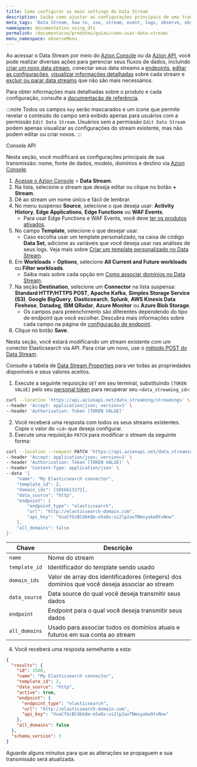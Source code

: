 ```yaml
---
title: Como configurar as main settings do Data Stream
description: Saiba como ajustar as configurações principais de uma transmissão de dados.
meta_tags: 'Data Stream, how to, use, stream, event, logs, observe, observability'
namespace: documentation_using_dts
permalink: /documentacao/produtos/guias/como-usar-data-stream/
menu_namespace: observeMenu
---
```




Ao acessar o Data Stream por meio do [Azion Console](https://console.azion.com/data-stream) ou da [Azion API](https://api.azion.com/#04257075-3691-4b5f-b22b-22a5b6653f3f), você pode realizar diversas ações para gerenciar seus fluxos de dados, incluindo [criar um novo data stream](/pt-br/documentacao/produtos/guias/como-usar-data-stream/), conectar seus data streams a [endpoints](/pt-br/documentacao/produtos/guias/#observe), [editar as configurações](/pt-br/documentacao/produtos/guias/como-usar-data-stream/), [visualizar informações detalhadas](/pt-br/documentacao/produtos/observe/troubleshoot/data-stream-monitorar-metricas/) sobre cada stream e [excluir ou parar data streams](/pt-br/documentacao/produtos/guias/observe/deletar-data-stream/) que não são mais necessários.

Para obter informações mais detalhadas sobre o produto e cada configuração, consulte a [documentação de referência](/pt-br/documentacao/produtos/observe/data-stream/).

:::note
Todos os campos `key` serão mascarados e um ícone que permite revelar o conteúdo do campo será exibido apenas para usuários com a permissão `Edit Data Stream`. Usuários sem a permissão `Edit Data Stream` podem apenas visualizar as configurações do stream existente, mas não podem editar ou criar novos.
:::

<Tabs client:visible>
    <Fragment slot="tab.console">Console</Fragment>
    <Fragment slot="tab.api">API</Fragment>

<Fragment slot="panel.console">

Nesta seção, você modificará as configurações principais de sua transmissão: nome, fonte de dados, modelo, domínios e destino via [Azion Console](https://console.azion.com).

1. [Acesse o Azion Console](/pt-br/documentacao/produtos/guias/como-acessar-o-azion-console/) > **Data Stream**.
2. Na lista, selecione o stream que deseja editar ou clique no botão **+ Stream**.
3. Dê ao stream um nome único e fácil de lembrar.
4. No menu suspenso **Source**, selecione o que deseja usar: **Activity History**, **Edge Applications**, **Edge Functions** ou **WAF Events**.
    - Para usar Edge Functions e WAF Events, você deve [ter os produtos ativados](/pt-br/documentacao/produtos/observe/data-stream/#selecionar-data-source).
5. No campo **Template**, selecione o que desejar usar.
    - Caso escolha usar um template personalizado, na caixa de código **Data Set**, adicione as variáveis que você deseja usar nas análises de seus logs. Veja mais sobre [Criar um template personalizado no Data Stream](/pt-br/documentacao/produtos/guias/data-stream-template-personalizado/).
6. Em **Workloads** > **Options**, selecione **All Current and Future workloads** ou **Filter workloads**.
    - Saiba mais sobre cada opção em [Como associar domínios no Data Stream](/pt-br/documentacao/produtos/guias/data-stream-associar-dominios/).
7. Na seção **Destination**, selecione um **Connector** na lista suspensa: **Standard HTTP/HTTPS POST**, **Apache Kafka**, **Simples Storage Service (S3)**, **Google BigQuery**, **Elasticsearch**, **Splunk**, **AWS Kinesis Data Firehose**, **Datadog**, **IBM QRadar**, **Azure Monitor** ou **Azure Blob Storage**.
    - Os campos para preenchimento são diferentes dependendo do tipo de endpoint que você escolher. Descubra mais informações sobre cada campo na página de [configuração de endpoint](/pt-br/documentacao/produtos/observe/data-stream/#endpoints).
8. Clique no botão **Save**.

</Fragment>

<Fragment slot="panel.api">

Nesta seção, você estará modificando um stream existente com um conector Elasticsearch via API. Para criar um novo, use o [método POST do Data Stream](https://api.azion.com/#ed05fed1-9e69-4f6f-b086-81095b8cd738).

Consulte a tabela de [Data Stream Properties](https://api.azion.com/#ed05fed1-9e69-4f6f-b086-81095b8cd738) para ver todas as propriedades disponíveis e seus valores aceitos.

1. Execute a seguinte requisição `GET` em seu terminal, substituindo `[TOKEN VALUE]` pelo seu [personal token](/pt-br/documentacao/produtos/guias/personal-tokens/) para recuperar seu `<data_streaming_id>`:

```bash
curl --location 'https://api.azionapi.net/data_streaming/streamings' \
--header 'Accept: application/json; version=3' \
--header 'Authorization: Token [TOKEN VALUE]'
```

2. Você receberá uma resposta com todos os seus streams existentes. Copie o valor do `<id>` que deseja configurar.
3. Execute uma requisição `PATCH` para modificar o stream da seguinte forma:

```bash
curl --location --request PATCH 'https://api.azionapi.net/data_streaming/streamings/<data_streaming_id>' \
--header 'Accept: application/json; version=3' \
--header 'Authorization: Token [TOKEN VALUE]' \
--header 'Content-Type: application/json' \
--data '{
	"name": "My Elasticsearch connector",
    "template_id": 2,
    "domain_ids": [1656613172],
    "data_source": "http",
    "endpoint": {
        "endpoint_type": "elasticsearch",
        "url": "http://elasticsearch-domain.com",
        "api_key": "VuaCfGcBCdbkQm-e5aOx:ui2lp2axTNmsyakw9tvNnw"
    },
    "all_domains": false
}'
```

| Chave | Descrição |
| --- | --- |
| `name` | Nome do stream |
| `template_id` | Identificador do template sendo usado |
| `domain_ids` | Valor de array dos identificadores (integers) dos domínios que você deseja associar ao stream |
| `data_source` | Data source do qual você deseja transmitir seus dados |
| `endpoint` | Endpoint para o qual você deseja transmitir seus dados |
| `all_domains` | Usado para associar todos os domínios atuais e futuros em sua conta ao stream |

4. Você receberá uma resposta semelhante a esta:

```json
{
  "results": {
    "id": 1560,
    "name": "My Elasticsearch connector",
    "template_id": 2,
    "data_source": "http",
    "active": true,
    "endpoint": {
      "endpoint_type": "elasticsearch",
      "url": "http://elasticsearch-domain.com",
      "api_key": "VuaCfGcBCdbkQm-e5aOx:ui2lp2axTNmsyakw9tvNnw"
    },
    "all_domains": false
  },
  "schema_version": 3
}
```

Aguarde alguns minutos para que as alterações se propaguem e sua transmissão será atualizada.

<JourneyAPI />

</Fragment>
</Tabs>

<br /><br />
---

